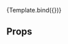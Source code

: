 
<Description of={VoyageProgress} />

<Meta title="MDX/VoyageProgress" component={VoyageProgress} />


<Preview>
  <Story name="VoyageProgress" argTypes={{
    currentTime: {
      control: {
        type: 'date',
      },
    },
    departureTime: {
      control: {
        type: 'date',
      },
      defaultValue: 1633068000000,
    },
    arrivalTime: {
      control: {
        type: 'date',
      },
      defaultValue: 1633086000000,
    },
    currentTime: {
      control: {
        type: 'date',
      },
      defaultValue: 1633075200000,
    },
    portOfDischarge: {
      control: {
        type: 'text',
      },
      defaultValue: 'Klaipeda',
    },
    portOfLoading: {
      control: {
        type: 'text',
      },
      defaultValue: 'Karlshamn',
    },
  }}>
    {Template.bind({})}
  </Story>
</Preview>

## Props

<Props of={VoyageProgress} />